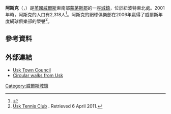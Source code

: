 '''阿斯克'''（{{lang-en|Usk}}，{{lang-cy|Brynbuga}}）是[[英國|英國]][[威爾斯|威爾斯]]東南部[[蒙茅斯郡|蒙茅斯郡]]的一座[[城鎮|城鎮]]，位於紐波特東北{{convert|10|mi}}處。2001年時，阿斯克的人口有2,318人<ref>{{Cite web |url=http://www.neighbourhood.statistics.gov.uk/dissemination/LeadTableView.do?a=7&b=6080524&c=magor&d=14&e=10&g=421292&i=1001x1003x1006&k=resident&m=0&r=1&s=1325601404685&enc=1&domainId=15&dsFamilyId=67 |title=ONS, 2001 Census, Usual Resident Population |access-date=2015-01-11 |archive-url=https://web.archive.org/web/20150410012717/http://www.neighbourhood.statistics.gov.uk/dissemination/LeadTableView.do?a=7&b=6080524&c=magor&d=14&e=10&g=421292&i=1001x1003x1006&k=resident&m=0&r=1&s=1325601404685&enc=1&domainId=15&dsFamilyId=67 |archive-date=2015-04-10 |dead-url=yes }}</ref>。阿斯克的網球俱樂部在2006年贏得了威爾斯年度網球俱樂部的榮譽<ref>[http://www.usktown.co.uk/tennis.html Usk Tennis Club] {{webarchive|url=https://web.archive.org/web/20111006214353/http://www.usktown.co.uk/tennis.html |date=2011-10-06 }}. Retrieved 6 April 2011.</ref>。
==參考資料==
{{Reflist}}
==外部連結==
{{Commons category|Usk}}
* [http://www.usktown.org/ Usk Town Council] {{Wayback|url=http://www.usktown.org/ |date=20180419072046 }}
* [http://www.jtallet.co.uk/uskwalks/walks_index.htm Circular walks from Usk] {{WebCite|url=https://www.webcitation.org/6JJ4WenbI?url=http://www.jtallet.co.uk/uskwalks/walks_index.htm |date=20130901112422 |dateformat=iso }}
[[Category:威爾斯城鎮|Category:威爾斯城鎮]]